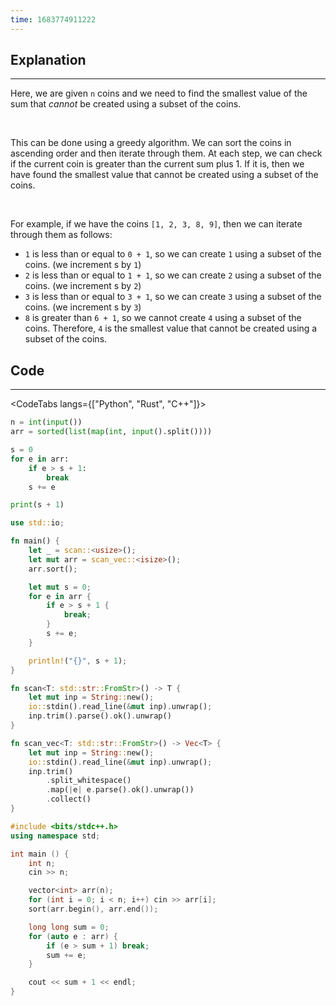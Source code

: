 ```yaml
---
time: 1683774911222
---
```


## Explanation

<hr />

Here, we are given `n` coins and we need to find the smallest value of the sum that *cannot* be created using a subset of the coins.

<br />

This can be done using a greedy algorithm. We can sort the coins in ascending order and then iterate through them. At each step, we can check if the current coin is greater than the current sum plus 1. If it is, then we have found the smallest value that cannot be created using a subset of the coins.

<br />

For example, if we have the coins `[1, 2, 3, 8, 9]`, then we can iterate through them as follows:

- `1` is less than or equal to `0 + 1`, so we can create `1` using a subset of the coins. (we increment s by `1`)
- `2` is less than or equal to `1 + 1`, so we can create `2` using a subset of the coins. (we increment s by `2`)
- `3` is less than or equal to `3 + 1`, so we can create `3` using a subset of the coins. (we increment s by `3`)
- `8` is greater than `6 + 1`, so we cannot create `4` using a subset of the coins. Therefore, `4` is the smallest value that cannot be created using a subset of the coins.

## Code

<hr />

<CodeTabs langs={["Python", "Rust", "C++"]}>

```python
n = int(input())
arr = sorted(list(map(int, input().split())))

s = 0
for e in arr:
    if e > s + 1:
        break
    s += e

print(s + 1)
```

```rust
use std::io;

fn main() {
    let _ = scan::<usize>();
    let mut arr = scan_vec::<isize>();
    arr.sort();

    let mut s = 0;
    for e in arr {
        if e > s + 1 {
            break;
        }
        s += e;
    }

    println!("{}", s + 1);
}

fn scan<T: std::str::FromStr>() -> T {
    let mut inp = String::new();
    io::stdin().read_line(&mut inp).unwrap();
    inp.trim().parse().ok().unwrap()
}

fn scan_vec<T: std::str::FromStr>() -> Vec<T> {
    let mut inp = String::new();
    io::stdin().read_line(&mut inp).unwrap();
    inp.trim()
        .split_whitespace()
        .map(|e| e.parse().ok().unwrap())
        .collect()
}
```

```cpp
#include <bits/stdc++.h>
using namespace std;

int main () {
    int n;
    cin >> n;

    vector<int> arr(n);
    for (int i = 0; i < n; i++) cin >> arr[i];
    sort(arr.begin(), arr.end());

    long long sum = 0;
    for (auto e : arr) {
        if (e > sum + 1) break;
        sum += e;
    }

    cout << sum + 1 << endl;
}
```

</CodeTabs>
